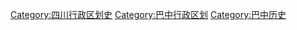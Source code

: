 [[Category:四川行政区划史|Category:四川行政区划史]]
[[Category:巴中行政区划|Category:巴中行政区划]]
[[Category:巴中历史|Category:巴中历史]]
